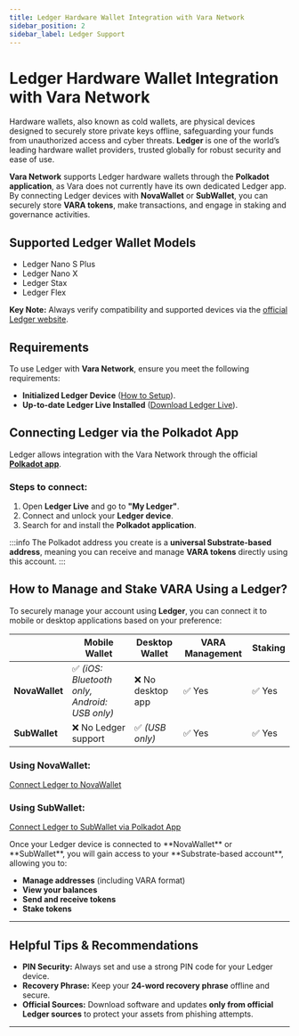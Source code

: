 ```yaml
---
title: Ledger Hardware Wallet Integration with Vara Network
sidebar_position: 2
sidebar_label: Ledger Support
---
```


# Ledger Hardware Wallet Integration with Vara Network

Hardware wallets, also known as cold wallets, are physical devices designed to securely store private keys offline, safeguarding your funds from unauthorized access and cyber threats. **Ledger** is one of the world’s leading hardware wallet providers, trusted globally for robust security and ease of use.

**Vara Network** supports Ledger hardware wallets through the **Polkadot application**, as Vara does not currently have its own dedicated Ledger app. By connecting Ledger devices with **NovaWallet** or **SubWallet**, you can securely store **VARA tokens**, make transactions, and engage in staking and governance activities.

## Supported Ledger Wallet Models

- Ledger Nano S Plus
- Ledger Nano X
- Ledger Stax
- Ledger Flex

**Key Note:** Always verify compatibility and supported devices via the 
<a href="https://www.ledger.com/" target="_blank" rel="noopener noreferrer">official Ledger website</a>.

## Requirements

To use Ledger with **Vara Network**, ensure you meet the following requirements:

- **Initialized Ledger Device**  (<a href="https://support.ledger.com/topic?topic=Ledger_Hardware_Wallets" target="_blank" rel="noopener noreferrer">How to Setup</a>).
- **Up-to-date Ledger Live Installed** (<a href="https://www.ledger.com/ledger-live" target="_blank" rel="noopener noreferrer">Download Ledger Live</a>).

## Connecting Ledger via the Polkadot App

Ledger allows integration with the Vara Network through the official <a href="https://wiki.polkadot.network/docs/ledger#polkadot-generic-app" target="_blank" rel="noopener noreferrer">**Polkadot app**</a>.

### Steps to connect:

1. Open **Ledger Live** and go to **"My Ledger"**.
2. Connect and unlock your **Ledger device**.
3. Search for and install the **Polkadot application**.

:::info
The Polkadot address you create is a **universal Substrate-based address**, meaning you can receive and manage **VARA tokens** directly using this account.
:::

## How to Manage and Stake VARA Using a Ledger?

To securely manage your account using **Ledger**, you can connect it to mobile or desktop applications based on your preference:

|              | Mobile Wallet                                  | Desktop Wallet   | VARA Management | Staking     |
|--------------|-----------------------------------------------|------------------|-----------------|-------------|
| **NovaWallet**  | ✅ *(iOS: Bluetooth only, Android: USB only)*  | ❌ No desktop app | ✅ Yes    | ✅ Yes |
| **SubWallet**   | ❌ No Ledger support                        | ✅ *(USB only)*   | ✅ Yes    | ✅ Yes |

### Using NovaWallet:
<a href="https://docs.novawallet.io/nova-wallet-wiki/wallet-management/hardware-wallets/ledger-devices/add-ledger-nano-x-account-to-nova-wallet" target="_blank" rel="noopener noreferrer">Connect Ledger to NovaWallet</a>

### Using SubWallet:
<a href="https://docs.subwallet.app/main/extension-user-guide/account-management/connect-ledger-device/connect-via-the-polkadot-app" target="_blank" rel="noopener noreferrer">Connect Ledger to SubWallet via Polkadot App</a>
<p></p>
Once your Ledger device is connected to **NovaWallet** or **SubWallet**, you will gain access to your **Substrate-based account**, allowing you to:

- **Manage addresses** (including VARA format)
- **View your balances**
- **Send and receive tokens**
- **Stake tokens**

---

## Helpful Tips & Recommendations

- **PIN Security:** Always set and use a strong PIN code for your Ledger device.
- **Recovery Phrase:** Keep your **24-word recovery phrase** offline and secure.
- **Official Sources:** Download software and updates **only from official Ledger sources** to protect your assets from phishing attempts.

---